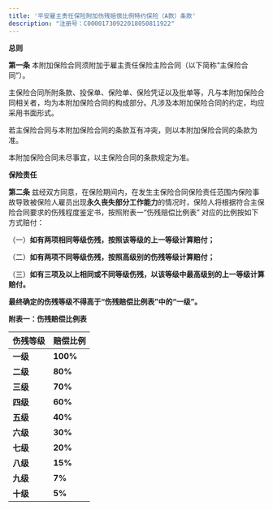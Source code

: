 ```yaml
---
title: '平安雇主责任保险附加伤残赔偿比例特约保险（A款）条款'
description: "注册号：C00001730922018050811922"
---
```


**总则**

**第一条** 本附加保险合同须附加于雇主责任保险主险合同（以下简称“主保险合同”）。

主保险合同所附条款、投保单、保险单、保险凭证以及批单等，凡与本附加保险合同相关者，均为本附加保险合同的构成部分。凡涉及本附加保险合同的约定，均应采用书面形式。

若主保险合同与本附加保险合同的条款互有冲突，则以本附加保险合同的条款为准。

本附加保险合同未尽事宜，以主保险合同的条款规定为准。

**保险责任**

**第二条** 兹经双方同意，在保险期间内，在发生主保险合同保险责任范围内保险事故导致被保险人雇员出现**永久丧失部分工作能力**的情况时，保险人将根据符合主保险合同要求的伤残程度鉴定书，按照附表一“伤残赔偿比例表” 对应的比例按如下方式赔付：

（一）**如有两项相同等级伤残，按照该等级的上一等级计算赔付；**

（二）**如有两项不同等级伤残，按照高级别的伤残等级计算赔付；**

（三）**如有三项及以上相同或不同等级伤残，以该等级中最高级别的上一等级计算赔付。**

**最终确定的伤残等级不得高于“伤残赔偿比例表”中的“一级”。**

**附表一：伤残赔偿比例表**

伤残等级 | 赔偿比例
---|---
**一级** | **100%**
**二级** | **80%**
**三级** | **70%**
**四级** | **60%**
**五级** | **40%**
**六级** | **30%**
**七级** | **20%**
**八级** | **15%**
**九级** | **7%**
**十级** | **5%**

